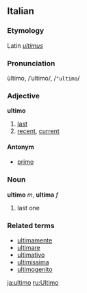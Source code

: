 ==Italian==
===Etymology===
Latin ''[[ultimus]]''
===Pronunciation===
ùltimo, /ˈultimo/, /<tt>"ultimo</tt>/
===Adjective===
'''ultimo'''

# [[last]]
# [[recent]], [[current]]

====Antonym====
*[[primo]]

===Noun===
'''ultimo''' ''m'', '''ultima''' ''f''

# last one

===Related terms===
*[[ultimamente]]
*[[ultimare]]
*[[ultimativo]]
*[[ultimissima]]
*[[ultimogenito]]

[[ja:ultimo]]
[[ru:Ultimo]]